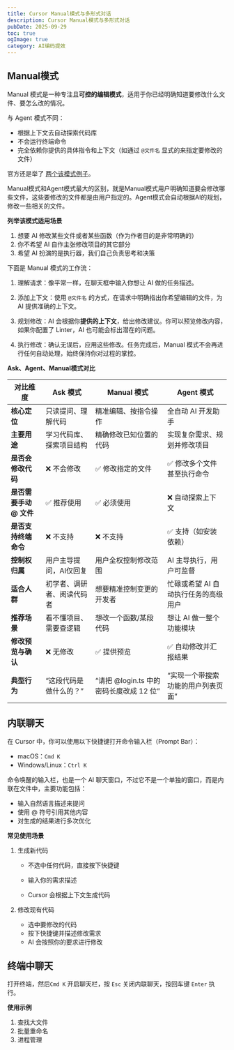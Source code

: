 ```yaml
---
title: Cursor Manual模式与多形式对话
description: Cursor Manual模式与多形式对话
pubDate: 2025-09-29
toc: true
ogImage: true
category: AI编码提效
---
```


## Manual模式

Manual 模式是一种专注且**可控的编辑模式**，适用于你已经明确知道要修改什么文件、要怎么改的情况。

与 Agent 模式不同：

- 根据上下文去自动探索代码库
- 不会运行终端命令
- 完全依赖你提供的具体指令和上下文（如通过 `@文件名` 显式的来指定要修改的文件）

官方还是举了 [两个该模式例子](https://docs.cursor.com/chat/manual#example-use-cases)。

Manual模式和Agent模式最大的区别，就是Manual模式用户明确知道要会修改哪些文件，这些要修改的文件都是由用户指定的。Agent模式会自动根据AI的规划，修改一些相关的文件。

**列举该模式适用场景**

1. 想要 AI 修改某些文件或者某些函数（作为作者目的是非常明确的）
2. 你不希望 AI 自作主张修改项目的其它部分
3. 希望 AI 扮演的是执行器，我们自己负责思考和决策

下面是 Manual 模式的工作流：

1. 理解请求：像平常一样，在聊天框中输入你想让 AI 做的任务描述。

2. 添加上下文：使用 `@文件名` 的方式，在请求中明确指出你希望编辑的文件，为 AI 提供准确的上下文。

3. 规划修改：AI 会根据你**提供的上下文**，给出修改建议。你可以预览修改内容，如果你配置了 Linter，AI 也可能会标出潜在的问题。

4. 执行修改：确认无误后，应用这些修改。任务完成后，Manual 模式不会再进行任何自动处理，始终保持你对过程的掌控。

**Ask、Agent、Manual模式对比**

| 对比维度                | Ask 模式                   | Manual 模式                             | Agent 模式                           |
| ----------------------- | -------------------------- | --------------------------------------- | ------------------------------------ |
| **核心定位**            | 只读提问、理解代码         | 精准编辑、按指令操作                    | 全自动 AI 开发助手                   |
| **主要用途**            | 学习代码库、探索项目结构   | 精确修改已知位置的代码                  | 实现复杂需求、规划并修改项目         |
| **是否会修改代码**      | ❌ 不会修改                | ✅ 修改指定的文件                       | ✅ 修改多个文件甚至执行命令          |
| **是否需要手动 @ 文件** | ✅ 推荐使用                | ✅ 必须使用                             | ❌ 自动探索上下文                    |
| **是否支持终端命令**    | ❌ 不支持                  | ❌ 不支持                               | ✅ 支持（如安装依赖）                |
| **控制权归属**          | 用户主导提问，AI仅回复     | 用户全权控制修改范围                    | AI 主导执行，用户可监督              |
| **适合人群**            | 初学者、调研者、阅读代码者 | 想要精准控制变更的开发者                | 忙碌或希望 AI 自动执行任务的高级用户 |
| **推荐场景**            | 看不懂项目、需要查逻辑     | 想改一个函数/某段代码                   | 想让 AI 做一整个功能模块             |
| **修改预览与确认**      | ❌ 无修改                  | ✅ 提供预览                             | ✅ 自动修改并汇报结果                |
| **典型行为**            | “这段代码是做什么的？”     | “请把 @login.ts 中的密码长度改成 12 位” | “实现一个带搜索功能的用户列表页面”   |

## 内联聊天

在 Cursor 中，你可以使用以下快捷键打开命令输入栏（Prompt Bar）：

- macOS：`Cmd K`
- Windows/Linux：`Ctrl K`

命令唤醒的输入栏，也是一个 AI 聊天窗口，不过它不是一个单独的窗口，而是内联在文件中，主要功能包括：

- 输入自然语言描述来提问
- 使用 @ 符号引用其他内容
- 对生成的结果进行多次优化

**常见使用场景**

1. 生成新代码

   - 不选中任何代码，直接按下快捷键

   - 输入你的需求描述

   - Cursor 会根据上下文生成代码

2. 修改现有代码

   - 选中要修改的代码
   - 按下快捷键并描述修改需求
   - AI 会按照你的要求进行修改

## 终端中聊天

打开终端，然后`Cmd K` 开启聊天栏，按 `Esc` 关闭内联聊天，按回车键 `Enter` 执行。

**使用示例**

1. 查找大文件
2. 批量重命名
3. 进程管理

